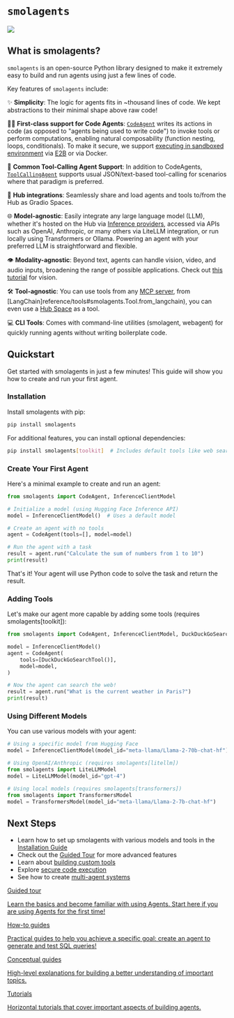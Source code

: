 # `smolagents`

<div class="flex justify-center">
    <img src="https://huggingface.co/datasets/huggingface/documentation-images/resolve/main/smolagents/license_to_call.png" style="max-width:700px"/>
</div>

## What is smolagents?

`smolagents` is an open-source Python library designed to make it extremely easy to build and run agents using just a few lines of code.

Key features of `smolagents` include:

✨ **Simplicity**: The logic for agents fits in ~thousand lines of code. We kept abstractions to their minimal shape above raw code!

🧑‍💻 **First-class support for Code Agents**: [`CodeAgent`](reference/agents#smolagents.CodeAgent) writes its actions in code (as opposed to "agents being used to write code") to invoke tools or perform computations, enabling natural composability (function nesting, loops, conditionals). To make it secure, we support [executing in sandboxed environment](tutorials/secure_code_execution) via [E2B](https://e2b.dev/) or via Docker.

📡 **Common Tool-Calling Agent Support**: In addition to CodeAgents, [`ToolCallingAgent`](reference/agents#smolagents.ToolCallingAgent) supports usual JSON/text-based tool-calling for scenarios where that paradigm is preferred.

🤗 **Hub integrations**: Seamlessly share and load agents and tools to/from the Hub as Gradio Spaces.

🌐 **Model-agnostic**: Easily integrate any large language model (LLM), whether it's hosted on the Hub via [Inference providers](https://huggingface.co/docs/inference-providers/index), accessed via APIs such as OpenAI, Anthropic, or many others via LiteLLM integration, or run locally using Transformers or Ollama. Powering an agent with your preferred LLM is straightforward and flexible.

👁️ **Modality-agnostic**: Beyond text, agents can handle vision, video, and audio inputs, broadening the range of possible applications. Check out [this tutorial](examples/web_browser) for vision.

🛠️ **Tool-agnostic**: You can use tools from any [MCP server](reference/tools#smolagents.ToolCollection.from_mcp), from [LangChain]reference/tools#smolagents.Tool.from_langchain), you can even use a [Hub Space](reference/tools#smolagents.Tool.from_space) as a tool.

💻 **CLI Tools**: Comes with command-line utilities (smolagent, webagent) for quickly running agents without writing boilerplate code.

## Quickstart

Get started with smolagents in just a few minutes! This guide will show you how to create and run your first agent.

### Installation

Install smolagents with pip:

```bash
pip install smolagents
```

For additional features, you can install optional dependencies:
```bash
pip install smolagents[toolkit]  # Includes default tools like web search
```

### Create Your First Agent

Here's a minimal example to create and run an agent:

```python
from smolagents import CodeAgent, InferenceClientModel

# Initialize a model (using Hugging Face Inference API)
model = InferenceClientModel()  # Uses a default model

# Create an agent with no tools
agent = CodeAgent(tools=[], model=model)

# Run the agent with a task
result = agent.run("Calculate the sum of numbers from 1 to 10")
print(result)
```

That's it! Your agent will use Python code to solve the task and return the result.

### Adding Tools

Let's make our agent more capable by adding some tools (requires smolagents[toolkit]):

```python
from smolagents import CodeAgent, InferenceClientModel, DuckDuckGoSearchTool

model = InferenceClientModel()
agent = CodeAgent(
    tools=[DuckDuckGoSearchTool()],
    model=model,
)

# Now the agent can search the web!
result = agent.run("What is the current weather in Paris?")
print(result)
```

### Using Different Models

You can use various models with your agent:

```python
# Using a specific model from Hugging Face
model = InferenceClientModel(model_id="meta-llama/Llama-2-70b-chat-hf")

# Using OpenAI/Anthropic (requires smolagents[litellm])
from smolagents import LiteLLMModel
model = LiteLLMModel(model_id="gpt-4")

# Using local models (requires smolagents[transformers])
from smolagents import TransformersModel
model = TransformersModel(model_id="meta-llama/Llama-2-7b-chat-hf")
```

## Next Steps

- Learn how to set up smolagents with various models and tools in the [Installation Guide](installation)
- Check out the [Guided Tour](guided_tour) for more advanced features
- Learn about [building custom tools](tutorials/tools)
- Explore [secure code execution](tutorials/secure_code_execution)
- See how to create [multi-agent systems](tutorials/building_good_agents)

<div class="mt-10">
  <div class="w-full flex flex-col space-y-4 md:space-y-0 md:grid md:grid-cols-2 md:gap-y-4 md:gap-x-5">
    <a class="!no-underline border dark:border-gray-700 p-5 rounded-lg shadow hover:shadow-lg" href="./guided_tour"
      ><div class="w-full text-center bg-gradient-to-br from-blue-400 to-blue-500 rounded-lg py-1.5 font-semibold mb-5 text-white text-lg leading-relaxed">Guided tour</div>
      <p class="text-gray-700">Learn the basics and become familiar with using Agents. Start here if you are using Agents for the first time!</p>
    </a>
    <a class="!no-underline border dark:border-gray-700 p-5 rounded-lg shadow hover:shadow-lg" href="./examples/text_to_sql"
      ><div class="w-full text-center bg-gradient-to-br from-indigo-400 to-indigo-500 rounded-lg py-1.5 font-semibold mb-5 text-white text-lg leading-relaxed">How-to guides</div>
      <p class="text-gray-700">Practical guides to help you achieve a specific goal: create an agent to generate and test SQL queries!</p>
    </a>
    <a class="!no-underline border dark:border-gray-700 p-5 rounded-lg shadow hover:shadow-lg" href="./conceptual_guides/intro_agents"
      ><div class="w-full text-center bg-gradient-to-br from-pink-400 to-pink-500 rounded-lg py-1.5 font-semibold mb-5 text-white text-lg leading-relaxed">Conceptual guides</div>
      <p class="text-gray-700">High-level explanations for building a better understanding of important topics.</p>
   </a>
    <a class="!no-underline border dark:border-gray-700 p-5 rounded-lg shadow hover:shadow-lg" href="./tutorials/building_good_agents"
      ><div class="w-full text-center bg-gradient-to-br from-purple-400 to-purple-500 rounded-lg py-1.5 font-semibold mb-5 text-white text-lg leading-relaxed">Tutorials</div>
      <p class="text-gray-700">Horizontal tutorials that cover important aspects of building agents.</p>
    </a>
  </div>
</div>
